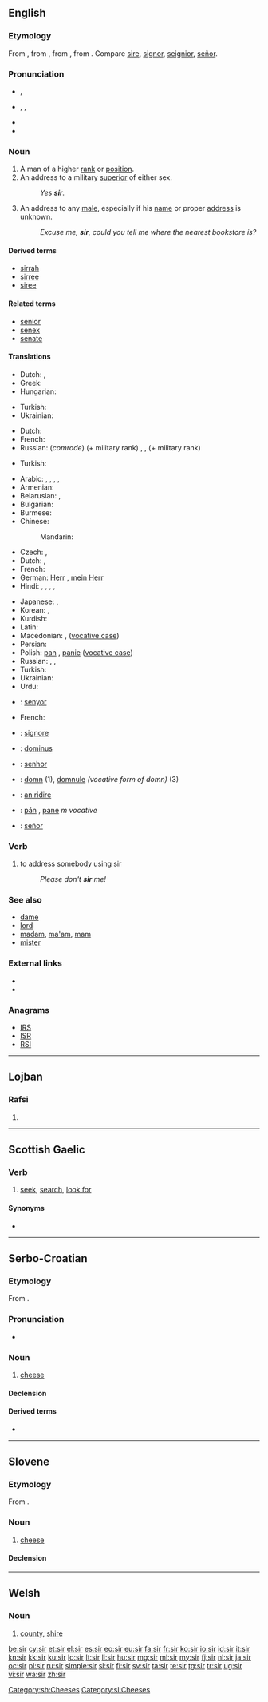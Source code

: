 {{also|Sir|sır|sír|sîr|şîr}}
==English==
{{wikipedia|dab=sir (disambiguation)}}

===Etymology===
From {{etyl|enm}} {{term|sir|lang=enm}}, from {{etyl|fro}} {{term|sire||master, sir, lord}}, from {{etyl|la}} {{term|senior||[[older]], [[elder]]|lang=la}}, from {{term|senex||old|lang=la}}. Compare [[sire]], [[signor]], [[seignior]], [[señor]].

===Pronunciation===
* {{a|UK}} {{IPA|/sɜː(ɹ)/}}, {{SAMPA|/s3:(r)/}}
* {{a|US}} {{enPR|sûr}}, {{IPA|/sɝ/}}, {{SAMPA|/s3`/}}
* {{audio|en-us-sir.ogg|Audio (US)}}
* {{rhymes|ɜː(r)}}

===Noun===
{{wikipedia|sir|sir (title)}}
{{en-noun|sg=sir or Sir|s}}

# A man of a higher [[rank]] or [[position]].
# An address to a military [[superior]] of either sex.
#: ''Yes '''sir'''.''
# An address to any [[male]], especially if his [[name]] or proper [[address]] is unknown.
#: ''Excuse me, '''sir''', could you tell me where the nearest bookstore is?''

====Derived terms====
* [[sirrah]]
* [[sirree]]
* [[siree]]

====Related terms====
* [[senior]]
* [[senex]]
* [[senate]]

====Translations====
{{trans-top| man of a higher rank or position}}
* Dutch: {{t+|nl|heer|m}}, {{t+|nl|meneer|m}}
* Greek: {{t|el|Σέρ|m}}
* Hungarian: {{t+|hu|úr}}
{{trans-mid}}
* Turkish: {{t|tr|efendim}}
* Ukrainian: {{t|uk|пан|m|tr=pán|sc=Cyrl}}
{{trans-bottom}}

{{trans-top|address to a military superior}}
* Dutch: {{t+|nl|meneer|m}}
* French: {{t+|fr|monsieur|m}}
* Russian: (''comrade'') {{t+|ru|товарищ|m|tr=továrišč}} (+ military rank) {{qualifier|in the Soviet/Russian army}}, {{t+|ru|сэр|m|tr=ser}} {{qualifier|in translations from English}}, {{t+|ru|господин|m|tr=gospodín}} (+ military rank) {{qualifier|in the Russian army before 1917}}
{{trans-mid}}
* Turkish: {{t|tr|komutanım}}
{{trans-bottom}}

{{trans-top|address to any male, especially if his name or proper address is unknown}}
* Arabic: {{t|ar|أستاذ|m|tr=ʼustaadh}}, {{t|ar|سيد|m|tr=sáyyid}}, {{t|ar|سيدي|m|tr=sayyidi}}, {{t|ar|حضرتك|m|tr=HaDrátak}}, {{t|ar|أفندي|m|tr='afándiy}}
* Armenian: {{t-|hy|պարոն|tr=paron}}
* Belarusian: {{t|be|спадар|m|tr=spadár|xs=Belarusian}}, {{t-|be|пан|m|tr=pan|xs=Belarusian}}
* Bulgarian: {{t+|bg|господин|m|tr=gospodín}}
* Burmese: {{t-|my|ဦး|tr=u:|sc=Mymr|xs=Burmese}}
* Chinese:
*: Mandarin: {{t-|cmn|先生|tr=xiānsheng|sc=Hani}}
* Czech: {{t+|cs|pan|m}}, {{t+|cs|pán|m}}
* Dutch: {{t+|nl|meneer|m}}, {{t+|nl|mijnheer|m}}
* French: {{t+|fr|monsieur|m}}
* German: [[Herr]] {{m}}, [[mein Herr]] {{m}} {{gloss|my lord}}
* Hindi: {{t|hi|श्रीमान|m|tr=śrīmān|xs=Hindi}}, {{t|hi|श्री|tr=śrī|sc=Deva}}, {{t|hi|सर|m|tr=sar|sc=Deva}}, {{t|hi|साहिब|m|tr=sāhib|sc=Deva}}, {{t|hi|महोदय|m|tr=mahōday|sc=Deva}}
{{trans-mid}}
* Japanese: {{t|ja|だんな|tr=danna}}, {{t|ja|サー|tr=sā}} {{qualifier|in translations from English}}
* Korean: {{t+|ko|선생님|tr=seonsaengnim|sc=Hang}}, {{t|ko|씨|tr=-ssi|alt=-씨|sc=Kore}}
* Kurdish: {{ku-Arab|[[کاک]]}}
* Latin: {{t|la|homo|m}}
* Macedonian: {{t-|mk|господин|m|tr=góspodin}}, {{t-|mk|господине|m|tr=gospódine}} ([[vocative case]])
* Persian: {{t|fa|آقا|tr=âqâ|sc=fa-Arab}}
* Polish: [[pan]] {{m}}, [[panie]] {{m}} ([[vocative case]])
* Russian: {{qualifier|obsolete}} {{t+|ru|сударь|m|tr=súdar’}}, {{t+|ru|господин|m|tr=gospodín}}, {{t+|ru|сэр|m|tr=ser}} {{qualifier|in translations from English}}
* Turkish: {{t|tr|beyefendi}}
* Ukrainian: {{t-|uk|пан|m|tr=pan|xs=Ukrainian}}
* Urdu: {{t|ur|صاحب|m|tr=sāhib|sc=ur-Arab}}
{{trans-bottom}}

{{checktrans-top}}
* {{ttbc|ca}}: [[senyor]] {{m}}
* French: {{t+|fr|seigneur}} {{m}}
* {{ttbc|it}}: [[signore]] {{m}}
* {{ttbc|la}}: [[dominus]] {{m}}
{{trans-mid}}
* {{ttbc|pt}}: [[senhor]] {{m}}
* {{ttbc|ro}}: [[domn]] {{m}} (1), [[domnule]] ''(vocative form of domn)'' {{m}} (3)
* {{ttbc|gd}}: [[An Ridire|an ridire]] {{m}}
* {{ttbc|sk}}: [[pán]] {{m}}, [[pane]] ''m vocative''
* {{ttbc|es}}: [[señor]] {{m}}
{{trans-bottom}}

===Verb===
{{en-verb}}

# to address somebody using sir
#: ''Please don't '''sir''' me!''

===See also===
* [[dame]]
* [[lord]]
* [[madam]], [[ma'am]], [[mam]]
* [[mister]]

===External links===
* {{R:Webster 1913}}
* {{R:Century 1911}}

===Anagrams===
* [[IRS#English|IRS]]
* [[ISR#English|ISR]]
* [[RSI#English|RSI]]

----

==Lojban==

===Rafsi===
{{jbo-rafsi}}

# {{rafsi of|sirji}}

----

==Scottish Gaelic==

===Verb===
{{head|gd|verb|verbal noun|sireadh}}

# [[seek]], [[search]], [[look for]]

====Synonyms====
* {{l|gd|lorg}}

----

==Serbo-Croatian==

===Etymology===
From {{proto|Slavic|syrъ|lang=sh}}.

===Pronunciation===
* {{IPA|/sîr/|lang=sh}}

===Noun===
{{sh-noun|g=m|head=sȉr|r|сир|си̏р}}

# [[cheese]]

====Declension====
{{sh-decl-noun
|sȉr|sìrevi
|sira|sireva
|siru|sirevima
|sir|sireve
|siru|sirevi
|siru|sirevima
|sirom|sirevima
}}

====Derived terms====
* {{l|sh|sirni|sȋrnī}}

[[Category:sh:Cheeses]]

----

==Slovene==

===Etymology===
From {{proto|Slavic|syrъ|lang=sl}}.

===Noun===
{{sl-noun|m|dual|sira|plural|siri}}

# [[cheese]]

====Declension====
{{sl-noun-m1}}

[[Category:sl:Cheeses]]

----

==Welsh==

===Noun===
{{cy-noun|f|siroedd}}

# [[county]], [[shire]]

[[be:sir]]
[[cy:sir]]
[[et:sir]]
[[el:sir]]
[[es:sir]]
[[eo:sir]]
[[eu:sir]]
[[fa:sir]]
[[fr:sir]]
[[ko:sir]]
[[io:sir]]
[[id:sir]]
[[it:sir]]
[[kn:sir]]
[[kk:sir]]
[[ku:sir]]
[[lo:sir]]
[[lt:sir]]
[[li:sir]]
[[hu:sir]]
[[mg:sir]]
[[ml:sir]]
[[my:sir]]
[[fj:sir]]
[[nl:sir]]
[[ja:sir]]
[[oc:sir]]
[[pl:sir]]
[[ru:sir]]
[[simple:sir]]
[[sl:sir]]
[[fi:sir]]
[[sv:sir]]
[[ta:sir]]
[[te:sir]]
[[tg:sir]]
[[tr:sir]]
[[ug:sir]]
[[vi:sir]]
[[wa:sir]]
[[zh:sir]]